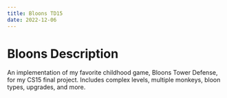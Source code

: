```yaml
---
title: Bloons TD15
date: 2022-12-06
---
```


# Bloons Description

An implementation of my favorite childhood game, Bloons Tower Defense, for my CS15 final project. Includes complex levels, multiple monkeys, bloon types, upgrades, and more.
